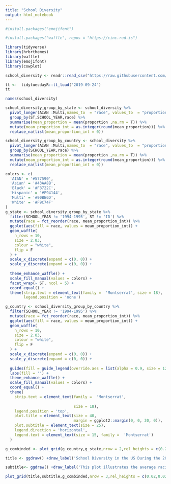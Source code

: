 ```yaml
---
title: "School Diversity"
output: html_notebook
---
```



```r
#install.packages("emojifont")

#install.packages("waffle", repos = "https://cinc.rud.is")

```

```r
library(tidyverse)
library(hrbrthemes)
library(waffle)
library(emojifont)
library(cowplot)


```

```r
school_diversity <- readr::read_csv("https://raw.githubusercontent.com/rfordatascience/tidytuesday/master/data/2019/2019-09-24/school_diversity.csv")

tt <-  tidytuesdayR::tt_load('2019-09-24')
tt
```

```r
names(school_diversity)
```


```r
school_diversity_group_by_state <- school_diversity %>% 
  pivot_longer(AIAN :Multi,names_to  = "race", values_to  = "proportion" ) %>% 
  group_by(ST,SCHOOL_YEAR,race) %>% 
  summarise(mean_proportion = mean(proportion ,na.rm = T)) %>% 
  mutate(mean_proportion_int = as.integer(round(mean_proportion))) %>% 
  replace_na(list(mean_proportion_int = 0))

school_diversity_group_by_country <- school_diversity %>% 
  pivot_longer(AIAN :Multi,names_to  = "race", values_to  = "proportion" ) %>% 
  group_by(SCHOOL_YEAR,race) %>% 
  summarise(mean_proportion = mean(proportion ,na.rm = T)) %>% 
  mutate(mean_proportion_int = as.integer(round(mean_proportion))) %>% 
  replace_na(list(mean_proportion_int = 0))
```



```r


colors <- c(
  'AIAN' = '#577590',
  'Asian' = '#43AA8B',
  'Black' = '#F3722C',
  'Hispanic' = '#F94144',
  'Multi' = '#90BE6D',
  'White' = '#F9C74F'
)
g_state <- school_diversity_group_by_state %>%
  filter(SCHOOL_YEAR != '1994-1995', ST != 'ID') %>%
  mutate(race = fct_reorder(race, mean_proportion_int)) %>%
  ggplot(aes(fill = race, values = mean_proportion_int)) +
  geom_waffle(
    n_rows = 10,
    size = 2.03,
    colour = "white",
    flip = F
  ) +
  scale_x_discrete(expand = c(0, 0)) +
  scale_y_discrete(expand = c(0, 0)) +
  
  theme_enhance_waffle() +
  scale_fill_manual(values = colors) +
  facet_wrap(~ ST, ncol = 5) +
  coord_equal() +
  theme(strip.text = element_text(family =  'Montserrat', size = 18),
        legend.position = 'none')

```


```r




g_country <- school_diversity_group_by_country %>%
  filter(SCHOOL_YEAR != '1994-1995') %>%
  mutate(race = fct_reorder(race, mean_proportion_int)) %>%
  ggplot(aes(fill = race, values = mean_proportion_int)) +
  geom_waffle(
    n_rows = 10,
    size = 2.03,
    colour = "white",
    flip = F
  ) +
  scale_x_discrete(expand = c(0, 0)) +
  scale_y_discrete(expand = c(0, 0)) +
  
  guides(fill = guide_legend(override.aes = list(alpha = 0.9, size = 12))) +
  labs(fill = '') +
  theme_enhance_waffle() +
  scale_fill_manual(values = colors) +
  coord_equal() +
  theme(
    strip.text = element_text(family =  'Montserrat',
                              
                              size = 18),
    legend.position = 'top',
    plot.title = element_text(size = 40,
                              margin = ggplot2::margin(0, 0, 30, 0)),
    plot.subtitle = element_text(size = 25),
    legend.direction = 'horizontal',
    legend.text = element_text(size = 15, family =  'Montserrat')
  )


```

```r
g_combinded <- plot_grid(g_country,g_state,nrow = 2,rel_heights = c(0.2,0.8))
```



```r
title <- ggdraw() +draw_label('School Diversity in the US During the 2016-2017 School Year',fontface = 'bold',size = 30,hjust =0.5) 

subtitle<- ggdraw() +draw_label('This plot illustrates the average racial distribution of students in the US and accross different US States',fontface = 'bold',size = 20,hjust =0.5,color = 'grey20')


```


```r
plot_grid(title,subtitle,g_combinded,nrow = 3,rel_heights = c(0.02,0.02,0.8)) 

```

